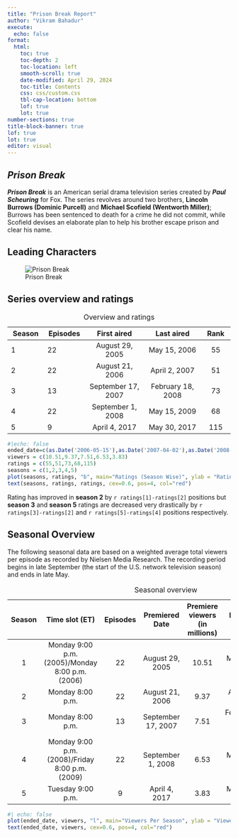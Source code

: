 ```yaml
---
title: "Prison Break Report"
author: "Vikram Bahadur"
execute: 
  echo: false
format: 
  html:
    toc: true
    toc-depth: 2
    toc-location: left
    smooth-scroll: true
    date-modified: April 29, 2024
    toc-title: Contents
    css: css/custom.css
    tbl-cap-location: bottom
    lof: true
    lot: true
number-sections: true
title-block-banner: true
lof: true
lot: true
editor: visual
---
```


## *Prison Break*

***Prison Break*** is an American serial drama television series created by ***Paul Scheuring*** for Fox. The series revolves around two brothers, **Lincoln Burrows (Dominic Purcell)** and **Michael Scofield (Wentworth Miller)**; Burrows has been sentenced to death for a crime he did not commit, while Scofield devises an elaborate plan to help his brother escape prison and clear his name.

## Leading Characters

![Prison Break](./images/main_poster.jpeg)

## Series overview and ratings

::: {.divtable .small}

| **Season** | **Episodes** |  **First aired**   |  **Last aired**   | **Rank** |
|------------|--------------|:------------------:|:-----------------:|:--------:|
| 1          | 22           |  August 29, 2005   |   May 15, 2006    |    55    |
| 2          | 22           |  August 21, 2006   |   April 2, 2007   |    51    |
| 3          | 13           | September 17, 2007 | February 18, 2008 |    73    |
| 4          | 22           | September 1, 2008  |   May 15, 2009    |    68    |
| 5          | 9            |   April 4, 2017    |   May 30, 2017    |   115    |

: Overview and ratings

:::

```r
#|echo: false
ended_date=c(as.Date('2006-05-15'),as.Date('2007-04-02'),as.Date('2008-02-18'),as.Date('2009-05-15'),as.Date('2017-05-30'))
viewers = c(10.51,9.37,7.51,6.53,3.83)
ratings = c(55,51,73,68,115)
seasons = c(1,2,3,4,5)
plot(seasons, ratings, "b", main="Ratings (Season Wise)", ylab = "Ratings", xlab = "Season", pch=18, col="blue")
text(seasons, ratings, ratings, cex=0.6, pos=4, col="red")

```

Rating has improved in **season 2** by `r ratings[1]-ratings[2]` positions but **season 3** and **season 5** ratings are decreased very drastically by `r ratings[3]-ratings[2]` and `r ratings[5]-ratings[4]` positions respectively.

## **Seasonal Overview**

The following seasonal data are based on a weighted average total viewers per episode as recorded by Nielsen Media Research. The recording period begins in late September (the start of the U.S. network television season) and ends in late May.

::: {.divtable .small}
| **Season** |**Time slot (ET)**   | **Episodes** | **Premiered Date** | **Premiere viewers (in millions)** |  **Ended Date**   | **Finale viewers (in millions)** | **#Rank** |
|:---:|:----------:|:-------:|:-------:|:-------:|:-------:|:-------:|:-------:|
|1 | Monday 9:00 p.m. (2005)/Monday 8:00 p.m. (2006) |      22      |  August 29, 2005   |               10.51                |   May 15, 2006    |              10.24               |    55     |
|2 |                Monday 8:00 p.m.                 |      22      |  August 21, 2006   |                9.37                |   April 2, 2007   |               8.12               |    51     |
|3 |                Monday 8:00 p.m.                 |      13      | September 17, 2007 |                7.51                | February 18, 2008 |               7.40               |    73     |
|4 | Monday 9:00 p.m. (2008)/Friday 8:00 p.m. (2009) |      22      | September 1, 2008  |                6.53                |   May 15, 2009    |               3.32               |    68     |
|5 |                Tuesday 9:00 p.m.                |      9       |   April 4, 2017    |                3.83                |   May 30, 2017    |               2.30               |    115    |

: Seasonal overview

:::

```r
#| echo: false
plot(ended_date, viewers, "l", main="Viewers Per Season", ylab = "Viewers (in millions)", xlab = "Season End Date", pch=18, col="blue")
text(ended_date, viewers, cex=0.6, pos=4, col="red")

```
